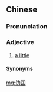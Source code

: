 ==Chinese==
{{zh-forms}}

===Pronunciation===
{{zh-pron
|md=nék-giāng
|cat=a
}}

===Adjective===
{{zh-adj}}

# {{lb|zh|Min Dong}} [[a little]]

====Synonyms====
{{zh-dial|一點}}

[[mg:仂囝]]